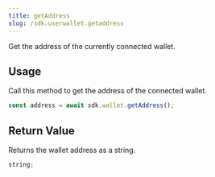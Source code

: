 ```yaml
---
title: getAddress
slug: /sdk.userwallet.getaddress
---
```


Get the address of the currently connected wallet.

## Usage

Call this method to get the address of the connected wallet.

```javascript
const address = await sdk.wallet.getAddress();
```

## Return Value

Returns the wallet address as a string.

```typescript
string;
```
